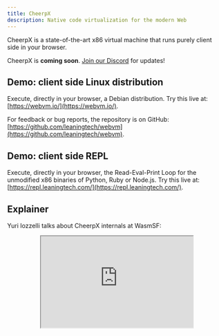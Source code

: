 ```yaml
---
title: CheerpX
description: Native code virtualization for the modern Web
---
```



<LatestBlogPostPill />

CheerpX is a state-of-the-art x86 virtual machine that runs purely client side in your browser.

CheerpX is **coming soon**. [Join our Discord](https://discord.gg/qBMHpK9Kqv) for updates!

## Demo: client side Linux distribution

Execute, directly in your browser, a Debian distribution.
Try this live at: [https://webvm.io/](https://webvm.io/).

For feedback or bug reports, the repository is on GitHub: [https://github.com/leaningtech/webvm](https://github.com/leaningtech/webvm).

## Demo: client side REPL

Execute, directly in your browser, the Read-Eval-Print Loop for the unmodified x86 binaries of Python, Ruby or Node.js.
Try this live at: [https://repl.leaningtech.com/](https://repl.leaningtech.com/).

## Explainer

Yuri Iozzelli talks about CheerpX internals at WasmSF:

<div style="width:100%; display: flex; place-content:center;">
	<div style="width:70%; max-width:700px; position:relative;">
		<div style="padding-top: 60%">
			<iframe
				width="100%"
				height="100%"
				style="position:absolute; top:0; right:0; left:0; bottom:0;"
				src="https://www.youtube.com/embed/7JUs4c99-mo"
			></iframe>
		</div>
	</div>
</div>
